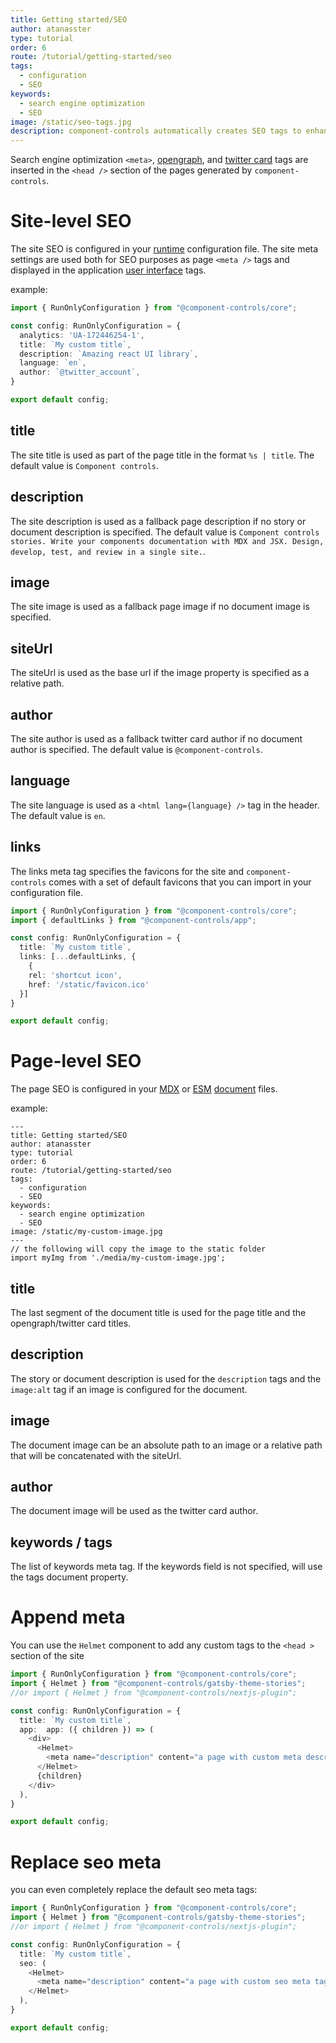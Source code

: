 ```yaml
---
title: Getting started/SEO
author: atanasster
type: tutorial
order: 6
route: /tutorial/getting-started/seo
tags:
  - configuration
  - SEO
keywords:
  - search engine optimization
  - SEO
image: /static/seo-tags.jpg
description: component-controls automatically creates SEO tags to enhance the sharing and searching of your documentation sites and allows full customization
---
```


Search engine optimization `<meta>`, [opengraph](https://ogp.me), and [twitter card](https://developer.twitter.com/en/docs/twitter-for-websites/cards/overview/markup) tags are inserted in the `<head />` section of the pages generated by `component-controls`. 

# Site-level SEO

The site SEO is configured in your [runtime](/configuration/runtime/) configuration file. The site meta settings are used both for SEO purposes as page `<meta />` tags and displayed in the application [user interface](/tutorial/getting-started/ui-customization)
tags.

example: 

```js:title=.config/runtime.ts
import { RunOnlyConfiguration } from "@component-controls/core";

const config: RunOnlyConfiguration = {
  analytics: 'UA-172446254-1',
  title: `My custom title`,
  description: `Amazing react UI library`,
  language: `en`,
  author: `@twitter_account`,
}

export default config;
```
## title

The site title is used as part of the page title in the format  `%s | title`. The default value is `Component controls`.

## description

The site description is used as a fallback page description if no story or document description is specified. The default value is `Component controls stories. Write your components documentation with MDX and JSX. Design, develop, test, and review in a single site.`.

## image

The site image is used as a fallback page image if no document image is specified.

## siteUrl

The siteUrl is used as the base url if the image property is specified as a relative path.

## author

The site author is used as a fallback twitter card author if no document author is specified. The default value is `@component-controls`.

## language

The site language is used as a `<html lang={language} />` tag in the header. The default value is `en`.

## links

The links meta tag specifies the favicons for the site and `component-controls` comes with a set of default favicons that you can import in your configuration file.

```js:title=.config/runtime.ts
import { RunOnlyConfiguration } from "@component-controls/core";
import { defaultLinks } from "@component-controls/app";

const config: RunOnlyConfiguration = {
  title: `My custom title`,
  links: [...defaultLinks, {
    {
    rel: 'shortcut icon',
    href: '/static/favicon.ico'
  }]
}

export default config;
```

# Page-level SEO

The page SEO is configured in your [MDX](/tutorial/mdx-documentation) or [ESM](/tutorial/esmodules-stories) [document](/tutorial/reference/document) files.

example: 

```mdx:title=document.mdx
---
title: Getting started/SEO
author: atanasster
type: tutorial
order: 6
route: /tutorial/getting-started/seo
tags:
  - configuration
  - SEO
keywords:
  - search engine optimization
  - SEO
image: /static/my-custom-image.jpg
---
// the following will copy the image to the static folder
import myImg from './media/my-custom-image.jpg';
```
## title

The last segment of the document title is used for the page title and the opengraph/twitter card titles.

## description

The story or document description is used for the `description` tags and the `image:alt` tag if an image is configured for the document.

## image

The document image can be an absolute path to an image or a relative path that will be concatenated with the siteUrl.

## author

The document image will be used as the twitter card author.

## keywords / tags

The list of keywords meta tag. If the keywords field is not specified, will use the tags document property.

# Append meta

You can use the `Helmet` component to add any custom tags to the `<head >` section of the site

```js:title=.config/runtime.ts
import { RunOnlyConfiguration } from "@component-controls/core";
import { Helmet } from "@component-controls/gatsby-theme-stories";
//or import { Helmet } from "@component-controls/nextjs-plugin";

const config: RunOnlyConfiguration = {
  title: `My custom title`,
  app:  app: ({ children }) => (
    <div>
      <Helmet>
        <meta name="description" content="a page with custom meta description" />
      </Helmet>
      {children}
    </div>
  ),
}

export default config;
```

# Replace seo meta

you can even completely replace the default seo meta tags:

```js:title=.config/runtime.ts
import { RunOnlyConfiguration } from "@component-controls/core";
import { Helmet } from "@component-controls/gatsby-theme-stories";
//or import { Helmet } from "@component-controls/nextjs-plugin";

const config: RunOnlyConfiguration = {
  title: `My custom title`,
  seo: (
    <Helmet>
      <meta name="description" content="a page with custom seo meta tags" />
    </Helmet>
  ),  
}

export default config;
```
